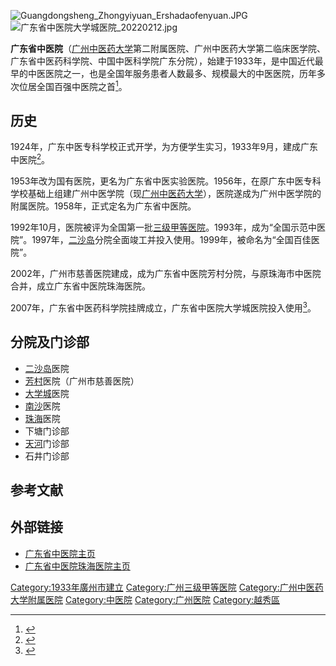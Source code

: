 {{Infobox hospital
| name = 广东省中医院
| image       = 
| alt         = 
| caption     = 
| relief      = 
| map_alt     = 
| coordinates = 
| logo        = 
| location    =广州市越秀区大德路111号（总院） 
| region      =[[广东省|广东省]] 
| state       = 
| country     ={{CHN}} 
| address     = 
| standards   = [[三级甲等医院|三级甲等医院]]
| helipad     = 
| affiliation = [[广州中医药大学|广州中医药大学]]
| patron      = 
| network     = 
| beds        = 3631
| founded     = 1933年9月
| closed      = 
| demolished  = 
| website     = 
| other_links = 
}}
{{coord|23|07|13|N|113|05|14|E|display=title|scale:10000}}
[[File:Guangdongsheng_Zhongyiyuan_Ershadaofenyuan.JPG|thumb]]
[[File:广东省中医院大学城医院_20220212.jpg|thumb]]

'''广东省中医院'''（[[广州中医药大学|广州中医药大学]]第二附属医院、广州中医药大学第二临床医学院、广东省中医药科学院、中国中医科学院广东分院），始建于1933年，是中国近代最早的中医医院之一，也是全国年服务患者人数最多、规模最大的中医医院，历年多次位居全国百强中医院之首<ref>{{Cite web|title=2020年中医医院100强发布_腾讯新闻|url=https://new.qq.com/rain/a/20210419A07XF200|access-date=2022-05-12|work=new.qq.com|archive-date=2022-05-12|archive-url=https://web.archive.org/web/20220512181228/https://new.qq.com/rain/a/20210419A07XF200}}</ref>。

==历史==
1924年，广东中医专科学校正式开学，为方便学生实习，1933年9月，建成广东中医院<ref>{{Cite web |title=广东省中医院 |url=http://www.gdhtcm.com/sitecn/yyjs/index.html |accessdate=2020-07-08 |work=www.gdhtcm.com |archive-date=2020-07-08 |archive-url=https://web.archive.org/web/20200708073926/http://www.gdhtcm.com/sitecn/yyjs/index.html |dead-url=no }}</ref>。

1953年改为国有医院，更名为广东省中医实验医院。1956年，在原广东中医专科学校基础上组建广州中医学院（现[[广州中医药大学|广州中医药大学]]），医院遂成为广州中医学院的附属医院。1958年，正式定名为广东省中医院。

1992年10月，医院被评为全国第一批[[三级甲等医院|三级甲等医院]]。1993年，成为“全国示范中医院”。1997年，[[二沙岛|二沙岛]]分院全面竣工并投入使用。1999年，被命名为“全国百佳医院”。

2002年，广州市慈善医院建成，成为广东省中医院芳村分院，与原珠海市中医院合并，成立广东省中医院珠海医院。

2007年，广东省中医药科学院挂牌成立，广东省中医院大学城医院投入使用<ref>{{Cite web |title=广东省中医院大学城医院启用_新闻中心_新浪网 |url=http://news.sina.com.cn/o/2007-11-27/151312978554s.shtml |accessdate=2020-07-08 |work=news.sina.com.cn |archive-date=2020-07-08 |archive-url=https://web.archive.org/web/20200708085942/http://news.sina.com.cn/o/2007-11-27/151312978554s.shtml |dead-url=no }}</ref>。

==分院及门诊部==
*[[二沙岛|二沙岛]]医院
*[[芳村|芳村]]医院（广州市慈善医院）
*[[广州大学城|大学城]]医院
*[[南沙区_(广州市)|南沙]]医院
*[[珠海|珠海]]医院
*下塘门诊部 
*[[天河区|天河]]门诊部 
*石井门诊部

==参考文献==
{{reflist}}

==外部链接==
*[http://www.gdhtcm.com/ 广东省中医院主页] {{Wayback|url=http://www.gdhtcm.com/ |date=20071111155847 }}
*[http://www.gdhtcm.com/zh/index.html 广东省中医院珠海医院主页] {{Wayback|url=http://www.gdhtcm.com/zh/index.html |date=20140522103940 }}


[[Category:1933年廣州市建立|Category:1933年廣州市建立]]
[[Category:广州三级甲等医院|Category:广州三级甲等医院]]
[[Category:广州中医药大学附属医院|Category:广州中医药大学附属医院]]
[[Category:中医院|Category:中医院]]
[[Category:广州医院|Category:广州医院]]
[[Category:越秀區|Category:越秀區]]
